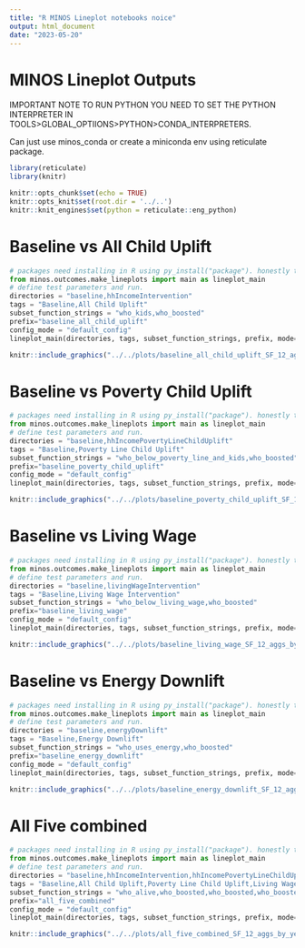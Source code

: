 ```yaml
---
title: "R MINOS Lineplot notebooks noice"
output: html_document
date: "2023-05-20"
---
```


# MINOS Lineplot Outputs

IMPORTANT NOTE TO RUN PYTHON YOU NEED TO SET THE PYTHON INTERPRETER 
IN TOOLS>GLOBAL_OPTIIONS>PYTHON>CONDA_INTERPRETERS.

Can just use minos_conda or create a miniconda env using reticulate package. 

```r
library(reticulate)
library(knitr)

knitr::opts_chunk$set(echo = TRUE)
knitr::opts_knit$set(root.dir = '../..')
knitr::knit_engines$set(python = reticulate::eng_python)
```

# Baseline vs All Child Uplift


```python
# packages need installing in R using py_install("package"). honestly this seems not worth it..
from minos.outcomes.make_lineplots import main as lineplot_main
# define test parameters and run.
directories = "baseline,hhIncomeIntervention"
tags = "Baseline,All Child Uplift"
subset_function_strings = "who_kids,who_boosted"
prefix="baseline_all_child_uplift"
config_mode = "default_config"
lineplot_main(directories, tags, subset_function_strings, prefix, mode=config_mode, ref="Baseline", v="SF_12", method='nanmean')
```

```r
knitr::include_graphics("../../plots/baseline_all_child_uplift_SF_12_aggs_by_year.png", error=FALSE)
```


# Baseline vs Poverty Child Uplift


```python
# packages need installing in R using py_install("package"). honestly this seems not worth it..
from minos.outcomes.make_lineplots import main as lineplot_main
# define test parameters and run.
directories = "baseline,hhIncomePovertyLineChildUplift"
tags = "Baseline,Poverty Line Child Uplift"
subset_function_strings = "who_below_poverty_line_and_kids,who_boosted"
prefix="baseline_poverty_child_uplift"
config_mode = "default_config"
lineplot_main(directories, tags, subset_function_strings, prefix, mode=config_mode, ref="Baseline", v="SF_12", method='nanmean')
```

```r
knitr::include_graphics("../../plots/baseline_poverty_child_uplift_SF_12_aggs_by_year.png", error=FALSE)
```

# Baseline vs Living Wage

```python
# packages need installing in R using py_install("package"). honestly this seems not worth it..
from minos.outcomes.make_lineplots import main as lineplot_main
# define test parameters and run.
directories = "baseline,livingWageIntervention"
tags = "Baseline,Living Wage Intervention"
subset_function_strings = "who_below_living_wage,who_boosted"
prefix="baseline_living_wage"
config_mode = "default_config"
lineplot_main(directories, tags, subset_function_strings, prefix, mode=config_mode, ref="Baseline", v="SF_12", method='nanmean')
```

```r
knitr::include_graphics("../../plots/baseline_living_wage_SF_12_aggs_by_year.png", error=FALSE)
```

# Baseline vs Energy Downlift

```python
# packages need installing in R using py_install("package"). honestly this seems not worth it..
from minos.outcomes.make_lineplots import main as lineplot_main
# define test parameters and run.
directories = "baseline,energyDownlift"
tags = "Baseline,Energy Downlift"
subset_function_strings = "who_uses_energy,who_boosted"
prefix="baseline_energy_downlift"
config_mode = "default_config"
lineplot_main(directories, tags, subset_function_strings, prefix, mode=config_mode, ref="Baseline", v="SF_12", method='nanmean')
```

```r
knitr::include_graphics("../../plots/baseline_energy_downlift_SF_12_aggs_by_year.png", error=FALSE)
```


# All Five combined

```python
# packages need installing in R using py_install("package"). honestly this seems not worth it..
from minos.outcomes.make_lineplots import main as lineplot_main
# define test parameters and run.
directories = "baseline,hhIncomeIntervention,hhIncomePovertyLineChildUplift,livingWageIntervention,energyDownlift"
tags = "Baseline,All Child Uplift,Poverty Line Child Uplift,Living Wage Intervention,Energy Downlift"
subset_function_strings = "who_alive,who_boosted,who_boosted,who_boosted,who_boosted"
prefix="all_five_combined"
config_mode = "default_config"
lineplot_main(directories, tags, subset_function_strings, prefix, mode=config_mode, ref="Baseline", v="SF_12", method='nanmean')
```

```r
knitr::include_graphics("../../plots/all_five_combined_SF_12_aggs_by_year.png", error=FALSE)
```

